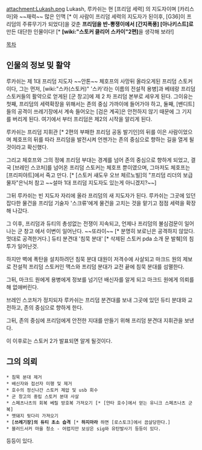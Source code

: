 attachment:Lukash.png
Lukash, 루카쉬는 현 [프리덤 세력] 의 지도자이며 [카리스마]와 ~~재력~~ 많은 인맥 [* 이 사람이 프리덤 세력의 지도자가 된이후, [G36]이 프리덤의 주류무기가 되었다]을 갖춘 '''프리덤을 반-뽕쟁이에서 [간지폭풍] [아나키스트]로''' 만든 대단한 인물이다! [* '''[wiki:"스토커 클리어 스카이"2편]'''을 생각해 보라!]

[[목차]]

== 인물의 정보 밎 활약 ==

루카쉬는 제 1대 프리덤 지도자 ~~안톤~~ 체호프의 사망뒤 올라오게된 프리덤 스토커이다, 그는 먼저, [wiki:"스카(스토커)" '스카'라는 이름의 전설적 용병]과 베테랑 프리덤 스토커들의 활약으로 얻게된 [군 창고]에 제 2 차 프리덤 본부로 세우게 된다. 그이유는 첫째, 프리덤의 세력확장을 위해서는 존의 중심 가까이에 들어가야 하고, 둘째, [밴디트]들의 공격이 쓰레기장에서 계속 들어오는 [검은 계곡]은 안전하지 않기 때문에 그 기지를 버리게 된다. 여기에서 부터 프리덤은 제2의 시작을 알리게 된다.

루카쉬는 프리덤 지휘관 [* 2편의 부패한 프리덤 공동 발기인]의 뒤를 이은 사람이었으며 체호프의 뒤를 따라 프리덤을 발전시켜 언젠가는 존의 중심으로 향하는 길을 열게 될것이라고 확신했다.

그리고 체호프와 그의 정예 프리덤 부대는 경계를 넘어 존의 중심으로 향하게 되었고, 결국 [브레인 스코처]를 넘어온 프리덤 스토커는 체호프 뿐이였으며, 그마저도 체호프는 [프리피야트]에서 죽고 만다. [* [스토커 섀도우 오브 체르노빌]의 "프리덤 리더의 보급물자"은닉처 참고 ~~설마 1대 프리덤 지도자도 있는게 아니겠지?~~]

그뒤 루카쉬는 빈 지도자 자리에 올라 프리덤의 새 지도자가 된다. 루카쉬는 그곳에 있던 잡다한 물건을 프리덤 기술자 '스크류'에게 물건을 고치는 것을 맡기고 점점 세력을 확장해 나갔다.

그 이후, 프리덤과 듀티의 총성없는 전쟁이 지속되고, 언제나 프리덤의 불심검문이 일어나는 군 창고 에서 이변이 일어난다. ~~또라이~~ [* 분명히 보로닌은 공격하지 않았다. 멋대로 공격한거다.] 듀티 분견대 '침묵 분대' [* 삭제된 스토커 pda 소개 문 발췌]의 침투가 일어난것.

하지만 벽에 폭탄을 설치하려던 침묵 분대 대원이 저격수에 사살되고 마크드 원의 제보로 전설적 프리덤 스토커인 맥스와 프리덤 분대가 교전 끝에 침묵 분대를 섬멸한다.

그뒤, 마크드 원에게 용병에게 정보를 넘기던 배신자를 알게 되고 마크드 원에게 의뢰를 해 없애버린다.

브레인 스코처가 정지되자 루카쉬는 프리덤 분견대를 보내 그곳에 있던 듀티 분대와 교전하고, 존의 중심으로 향하게 한다.

그뒤, 존의 중심에 프리덤에게 안전한 지대를 만들기 위해 프리덤 분견대 지휘관을 보낸다.

이 이후로는 스토커 2가 발표되면 알게 될것이다.
== 그의 의뢰 ==
 * 침묵 분대 제거
 * 배신자와 접선자 미행 및 제거
 * 호수의 정신나간 스토커 제압 및 usb 회수
 * 군 창고의 중립 스토커 분대 사살
 * 스페츠나츠의 회복 베릴 방호복 가져오기 [* [얀타 호수]에서 얻는 유니크 스페츠나츠 군복]
 * 멧돼지 뒷다리 가져오기
 * '''[쓰레기장]의 듀티 초소 습격''' [* '''하지마라''' 하면 [로스토크]에서 끔살당한다.]
 * 블러드서커 마을 청소 - 어렵지만 보상은 sig와 유탄발사기 등등이 있다.

등등이 있다.

